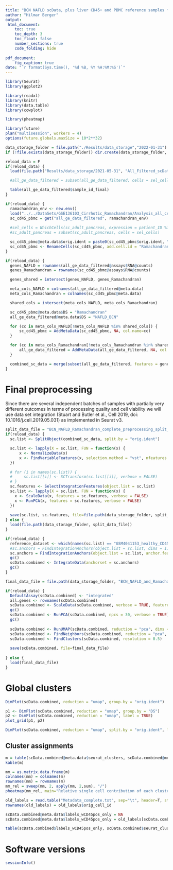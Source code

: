 ```yaml
---
title: "BCN NAFLD scData, plus liver CD45+ and PBMC reference samples from Ramachandran (CD45+ and CD45-) et al. - Preprocessing"
author: "Hilmar Berger"
output: 
 html_document:
    toc: true
    toc_depth: 3
    toc_float: false
    number_sections: true
    code_folding: hide
    
pdf_document:
    fig_caption: true
date: "`r format(Sys.time(), '%d %B, %Y %H:%M:%S')`"
---
```


```r
library(Seurat)
library(ggplot2)

library(readxl)
library(knitr)
library(data.table)
library(cowplot)

library(pheatmap)

library(future)
plan("multisession", workers = 4)
options(future.globals.maxSize = 10*2**32)

data_storage_folder = file.path("./Results/data_storage","2022-01-31")
if (!file.exists(data_storage_folder)) dir.create(data_storage_folder, recursive=T)

```

```r
reload_data = F
if(reload_data) {
  load(file.path("Results/data_storage/2021-05-31", "All_Filtered_scData.Rdata"))

  #all_ge_data_filtered = subset(all_ge_data_filtered, cells = sel_cells)

  table(all_ge_data_filtered$sample_id_final)
}
```


```r
if(reload_data) {
  ramachandran_env <- new.env()
  load("../../DataSets/GSE136103_Cirrhotic_Ramachandran/Analysis_all_cells/Results/data_storage/2022-01-19/All_Filtered_scData.Rdata", ramachandran_env)
  sc_cd45_pbmc = get("all_ge_data_filtered", ramachandran_env)
  
  #sel_cells = WhichCells(sc_adult_pancreas, expression = patient_ID %in% c("AGBR024"))
  #sc_adult_pancreas = subset(sc_adult_pancreas, cells = sel_cells)

  sc_cd45_pbmc@meta.data$orig.ident = paste0(sc_cd45_pbmc$orig.ident, "_", sc_cd45_pbmc$group)
  sc_cd45_pbmc <- RenameCells(sc_cd45_pbmc, add.cell.id = "Ramachandran")
}
```

```r
if(reload_data) {
  genes_NAFLD = rownames(all_ge_data_filtered@assays$RNA@counts)
  genes_Ramachandran = rownames(sc_cd45_pbmc@assays$RNA@counts)

  genes_shared = intersect(genes_NAFLD, genes_Ramachandran)

  meta_cols_NAFLD = colnames(all_ge_data_filtered@meta.data)
  meta_cols_Ramachandran = colnames(sc_cd45_pbmc@meta.data)

  shared_cols = intersect(meta_cols_NAFLD, meta_cols_Ramachandran)

  sc_cd45_pbmc@meta.data$DS = "Ramachandran"
  all_ge_data_filtered@meta.data$DS = "NAFLD_BCN"

  for (cc in meta_cols_NAFLD[!meta_cols_NAFLD %in% shared_cols]) {
      sc_cd45_pbmc = AddMetaData(sc_cd45_pbmc, NA, col.name=cc)
  }

  for (cc in meta_cols_Ramachandran[!meta_cols_Ramachandran %in% shared_cols]) {
      all_ge_data_filtered = AddMetaData(all_ge_data_filtered, NA, col.name=cc)
  }

  combined_sc_data = merge(subset(all_ge_data_filtered, features = genes_shared), subset(sc_cd45_pbmc, features = genes_shared))
}

```


# Final preprocessing

Since there are several independent batches of samples with partially very different outcomes in terms of processing quality and cell viability we will use data set integration (Stuart and Butler et al., Cell 2019, doi: 10.1016/j.cell.2019.05.031) as implemented in Seurat v3.


```r
split_data_file = "BCN_NAFLD_Ramachandran_complete_preprocessing_split_data.Rdata"
if(reload_data) {
  sc.list <- SplitObject(combined_sc_data, split.by = "orig.ident")

  sc.list <- lapply(X = sc.list, FUN = function(x) {
      x <- NormalizeData(x)
      x <- FindVariableFeatures(x, selection.method = "vst", nfeatures = 2000)
  })

  # for (i in names(sc.list)) {
  #     sc.list[[i]] <- SCTransform(sc.list[[i]], verbose = FALSE)
  # }
  sc.features <- SelectIntegrationFeatures(object.list = sc.list)
  sc.list <- lapply(X = sc.list, FUN = function(x) {
    x <- ScaleData(x, features = sc.features, verbose = FALSE)
    x <- RunPCA(x, features = sc.features, verbose = FALSE)
  })
  
  save(sc.list, sc.features, file=file.path(data_storage_folder, split_data_file ) )
} else {
  load(file.path(data_storage_folder, split_data_file))
}
```


```r
if(reload_data) {
  reference_dataset <- which(names(sc.list) == "GSM4041153_healthy_CD45+")
  #sc.anchors = FindIntegrationAnchors(object.list = sc.list, dims = 1:20, reference= reference_dataset)
  sc.anchors = FindIntegrationAnchors(object.list = sc.list, anchor.features = sc.features, reduction = "rpca")
  gc()
  scData.combined <- IntegrateData(anchorset = sc.anchors)
  gc()  
}

```


<!-- ```{r} -->
<!-- reference_dataset <- which(names(sc.list) == "AGBR024_tail") -->

<!-- sc.anchors <- FindIntegrationAnchors(object.list = sc.list, normalization.method = "SCT",  -->
<!--     anchor.features = sc.features, reference = reference_dataset) -->
<!-- scData.combined <- IntegrateData(anchorset = sc.anchors, normalization.method = "SCT") -->

<!-- ``` -->


```r
final_data_file = file.path(data_storage_folder, "BCN_NAFLD_and_Ramachandran_complete.combined.RData")

if(reload_data) {
  DefaultAssay(scData.combined) <- "integrated"
  all.genes <- rownames(scData.combined)
  scData.combined <- ScaleData(scData.combined, verbose = TRUE, features = all.genes)
  gc()
  scData.combined <- RunPCA(scData.combined, npcs = 30, verbose = TRUE)
  gc()
  
  scData.combined <- RunUMAP(scData.combined, reduction = "pca", dims = 1:30)
  scData.combined <- FindNeighbors(scData.combined, reduction = "pca", dims = 1:30)
  scData.combined <- FindClusters(scData.combined, resolution = 0.5)  
  
  save(scData.combined, file=final_data_file)
  
} else {
  load(final_data_file)
}
```

# Global clusters

```r
DimPlot(scData.combined, reduction = "umap", group.by = "orig.ident")

p1 <- DimPlot(scData.combined, reduction = "umap", group.by = "DS")
p2 <- DimPlot(scData.combined, reduction = "umap", label = TRUE)
plot_grid(p1, p2)

DimPlot(scData.combined, reduction = "umap", split.by = "orig.ident", label = T)
```

## Cluster assignments

```r
m = table(scData.combined@meta.data$seurat_clusters, scData.combined@meta.data$orig.ident)
kable(m)
```


```r
mm = as.matrix.data.frame(m)
colnames(mm) = colnames(m)
rownames(mm) = rownames(m)
mm_rel = sweep(mm, 2, apply(mm, 2,sum), "/")
pheatmap(mm_rel, main="Relative single cell contribution of each cluster to condition totals")
```

```r
old_labels = read.table("Metadata_complete.txt", sep="\t", header=T, stringsAsFactors = F)
rownames(old_labels) = old_labels$orig_cell_id

scData.combined@meta.data$labels_wCD45pos_only = NA
scData.combined@meta.data$labels_wCD45pos_only = old_labels[scData.combined$orig_cell_id, "cluster_label"]

table(scData.combined$labels_wCD45pos_only, scData.combined$seurat_clusters)
```



# Software versions

```r
sessionInfo()
```

